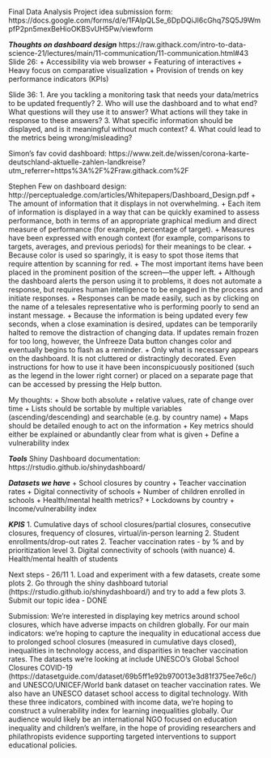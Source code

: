 
Final Data Analysis Project idea submission form: https://docs.google.com/forms/d/e/1FAIpQLSe_6DpDQiJl6cGhq7SQ5J9WmpfP2pn5mexBeHioOKBSvUH5Pw/viewform

***Thoughts on dashboard design***
https://raw.githack.com/intro-to-data-science-21/lectures/main/11-communication/11-communication.html#43
Slide 26: 
+ Accessibility via web browser
+ Featuring of interactives
+ Heavy focus on comparative visualization
+ Provision of trends on key performance indicators (KPIs)

Slide 36: 
1. Are you tackling a monitoring task that needs your data/metrics to be updated frequently?
2. Who will use the dashboard and to what end? What questions will they use it to answer? What actions will they take in response to these answers?
3. What specific information should be displayed, and is it meaningful without much context?
4. What could lead to the metrics being wrong/misleading?

Simon's fav covid dashboard: https://www.zeit.de/wissen/corona-karte-deutschland-aktuelle-zahlen-landkreise?utm_referrer=https%3A%2F%2Fraw.githack.com%2F

Stephen Few on dashboard design: http://perceptualedge.com/articles/Whitepapers/Dashboard_Design.pdf
+ The amount of information that it displays in not overwhelming.
+ Each item of information is displayed in a way that can be quickly examined to assess performance, both in terms of an appropriate graphical medium and direct measure of performance (for example, percentage of target).
+ Measures have been expressed with enough context (for example, comparisons to targets, averages, and previous periods) for their meanings to be clear.
+ Because color is used so sparingly, it is easy to spot those items that require attention by scanning for red.
+ The most important items have been placed in the prominent position of the screen—the upper left.
+ Although the dashboard alerts the person using it to problems, it does not automate a response, but requires human intelligence to be engaged in the process and initiate responses.
+ Responses can be made easily, such as by clicking on the name of a telesales representative who is performing poorly to send an instant message.
+ Because the information is being updated every few seconds, when a close examination is desired, updates can be temporarily halted to remove the distraction of changing data. If updates remain frozen for too long, however, the Unfreeze Data button changes color and eventually begins to flash as a reminder.
+ Only what is necessary appears on the dashboard. It is not cluttered or distractingly decorated. Even instructions for how to use it have been inconspicuously positioned (such as the legend in the lower right corner) or placed on a separate page that can be accessed by pressing the Help button.

My thoughts: 
+ Show both absolute + relative values, rate of change over time
+ Lists should be sortable by multiple variables (ascending/descending) and searchable (e.g. by country name)
+ Maps should be detailed enough to act on the information
+ Key metrics should either be explained or abundantly clear from what is given
+ Define a vulnerability index

***Tools***
Shiny Dashboard documentation: https://rstudio.github.io/shinydashboard/

***Datasets we have***
+ School closures by country
+ Teacher vaccination rates
+ Digital connectivity of schools
+ Number of children enrolled in schools
+ Health/mental health metrics?
+ Lockdowns by country
+ Income/vulnerability index

***KPIS***
1. Cumulative days of school closures/partial closures, consecutive closures, frequency of closures, virtual/in-person learning
2. Student enrollments/drop-out rates
2. Teacher vaccination rates - by % and by prioritization level
3. Digital connectivity of schools (with nuance)
4. Health/mental health of students

Next steps - 26/11
1. Load and experiment with a few datasets, create some plots
2. Go through the shiny dashboard tutorial (https://rstudio.github.io/shinydashboard/) and try to add a few plots
3. Submit our topic idea - DONE

Submission: 
We're interested in displaying key metrics around school closures, which have adverse impacts on children globally. For our main indicators: we're hoping to capture the inequality in educational access due to prolonged school closures (measured in cumulative days closed), inequalities in technology access, and disparities in teacher vaccination rates. The datasets we're looking at include UNESCO's Global School Closures COVID-19 (https://datasetguide.com/dataset/69b5ff1e92b970013e3d81f375ee7e6c/) and UNESCO/UNICEF/World bank dataset on teacher vaccination rates. We also have an UNESCO dataset school access to digital technology. 
With these three indicators, combined with income data, we're hoping to construct a vulnerability index for learning inequalities globally. 
Our audience would likely be an international NGO focused on education inequality and children's welfare, in the hope of providing researchers and philathropists evidence supporting targeted interventions to support educational policies. 







